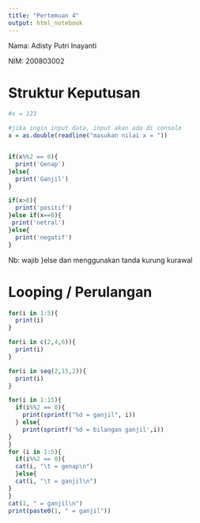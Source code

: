 ---
title: "Pertemuan 4"
output: html_notebook
---

Nama: Adisty Putri Inayanti

NIM: 200803002

# Struktur Keputusan

```{r}
#x = 123

#jika ingin input data, input akan ada di console
x = as.double(readline("masukan nilai x = "))


if(x%%2 == 0){
  print('Genap')
}else{
  print('Ganjil')
}

if(x>0){
  print('positif')
}else if(x==0){
 print('netral')
}else{
  print('negatif')
}
```
Nb: wajib }else dan menggunakan tanda kurung kurawal

# Looping / Perulangan
```{r}
for(i in 1:5){
  print(i) 
}

for(i in c(2,4,6)){
  print(i)
}

for(i in seq(2,15,2)){
  print(i) 
}

```
```{r}
for(i in 1:15){
  if(i%%2 == 0){
    print(sprintf("%d = ganjil", i))
  } else{
    print(sprintf('%d = bilangan ganjil',i))
}
}
for (i in 1:5){
  if(i%%2 == 0){
  cat(i, "\t = genap\n")
  }else{
  cat(i, "\t = ganjil\n")
}
}
cat(1, " = ganjil\n")
print(paste0(1, " = ganjil"))

```


